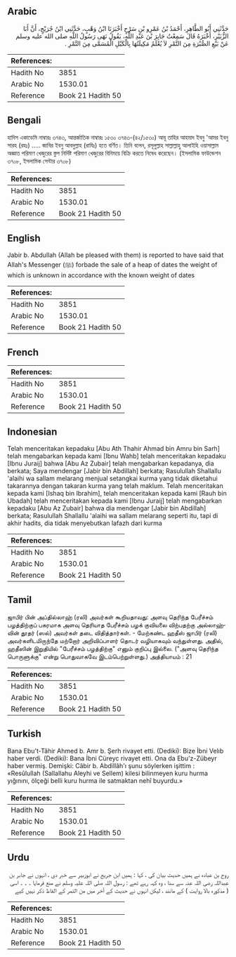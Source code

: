 ## Arabic


<div dir="rtl" lang="ar" style={{fontSize:'larger',backgroundColor:'#f8f9fa',padding:20}}>
حَدَّثَنِي أَبُو الطَّاهِرِ، أَحْمَدُ بْنُ عَمْرِو بْنِ سَرْحٍ أَخْبَرَنَا ابْنُ وَهْبٍ، حَدَّثَنِي ابْنُ جُرَيْجٍ، أَنَّ أَبَا الزُّبَيْرِ، أَخْبَرَهُ قَالَ سَمِعْتُ جَابِرَ بْنَ عَبْدِ اللَّهِ، يَقُولُ نَهَى رَسُولُ اللَّهِ صلى الله عليه وسلم عَنْ بَيْعِ الصُّبْرَةِ مِنَ التَّمْرِ لاَ يُعْلَمُ مَكِيلَتُهَا بِالْكَيْلِ الْمُسَمَّى مِنَ التَّمْرِ ‏.‏
</div>
<div style={{backgroundColor:'#f8f9fa',padding:20, marginBottom: 10}}><table> <thead> <tr> <th>References:</th> <th></th> </tr> </thead> <tbody><tr><td>Hadith No</td><td>3851</td></tr><tr><td>Arabic No</td><td>1530.01</td></tr><tr><td>Reference</td><td>Book 21 Hadith 50</td></tr></tbody></table></div>

## Bengali


<div dir="ltr" lang="bn" style={{fontSize:'larger',backgroundColor:'#f8f9fa',padding:20}}>
হাদিস একাডেমি নাম্বারঃ ৩৭৪৩, আন্তর্জাতিক নাম্বারঃ ১৫৩০ ৩৭৪৩-(৪২/১৫৩০) আবূ তাহির আহমাদ ইবনু 'আমর ইবনু সারহ (রহঃ) ..... জাবির ইবনু আবদুল্লাহ (রাযিঃ) হতে বর্ণিত। তিনি বলেন, রসূলুল্লাহ সাল্লাল্লাহু আলাইহি ওয়াসাল্লাম অজ্ঞাত পরিমাণ খেজুরের স্তুপ নির্দিষ্ট পরিমাণ খেজুরের বিনিময়ে বিক্রি করতে নিষেধ করেছেন। (ইসলামিক ফাউন্ডেশন ৩৭০৮, ইসলামিক সেন্টার ৩৭০৮)
</div>
<div style={{backgroundColor:'#f8f9fa',padding:20, marginBottom: 10}}><table> <thead> <tr> <th>References:</th> <th></th> </tr> </thead> <tbody><tr><td>Hadith No</td><td>3851</td></tr><tr><td>Arabic No</td><td>1530.01</td></tr><tr><td>Reference</td><td>Book 21 Hadith 50</td></tr></tbody></table></div>

## English


<div dir="ltr" lang="en" style={{fontSize:'larger',backgroundColor:'#f8f9fa',padding:20}}>
Jabir b. Abdullah (Allah be pleased with them) is reported to have said that Allah's Messenger (ﷺ) forbade the sale of a heap of dates the weight of which is unknown in accordance with the known weight of dates
</div>
<div style={{backgroundColor:'#f8f9fa',padding:20, marginBottom: 10}}><table> <thead> <tr> <th>References:</th> <th></th> </tr> </thead> <tbody><tr><td>Hadith No</td><td>3851</td></tr><tr><td>Arabic No</td><td>1530.01</td></tr><tr><td>Reference</td><td>Book 21 Hadith 50</td></tr></tbody></table></div>

## French


<div dir="ltr" lang="fr" style={{fontSize:'larger',backgroundColor:'#f8f9fa',padding:20}}>

</div>
<div style={{backgroundColor:'#f8f9fa',padding:20, marginBottom: 10}}><table> <thead> <tr> <th>References:</th> <th></th> </tr> </thead> <tbody><tr><td>Hadith No</td><td>3851</td></tr><tr><td>Arabic No</td><td>1530.01</td></tr><tr><td>Reference</td><td>Book 21 Hadith 50</td></tr></tbody></table></div>

## Indonesian


<div dir="ltr" lang="id" style={{fontSize:'larger',backgroundColor:'#f8f9fa',padding:20}}>
Telah menceritakan kepadaku [Abu Ath Thahir Ahmad bin Amru bin Sarh] telah mengabarkan kepada kami [Ibnu Wahb] telah menceritakan kepadaku [Ibnu Juraij] bahwa [Abu Az Zubair] telah mengabarkan kepadanya, dia berkata; Saya mendengar [Jabir bin Abdillah] berkata; Rasulullah Shallallu 'alaihi wa sallam melarang menjual setangkai kurma yang tidak diketahui takarannya dengan takaran kurma yang telah maklum. Telah menceritakan kepada kami [Ishaq bin Ibrahim], telah menceritakan kepada kami [Rauh bin Ubadah] telah menceritakan kepada kami [Ibnu Juraij] telah mengabarkan kepadaku [Abu Az Zubair] bahwa dia mendengar [Jabir bin Abdillah] berkata; Rasulullah Shallallu 'alaihi wa sallam melarang seperti itu, tapi di akhir hadits, dia tidak menyebutkan lafazh dari kurma
</div>
<div style={{backgroundColor:'#f8f9fa',padding:20, marginBottom: 10}}><table> <thead> <tr> <th>References:</th> <th></th> </tr> </thead> <tbody><tr><td>Hadith No</td><td>3851</td></tr><tr><td>Arabic No</td><td>1530.01</td></tr><tr><td>Reference</td><td>Book 21 Hadith 50</td></tr></tbody></table></div>

## Tamil


<div dir="ltr" lang="ta" style={{fontSize:'larger',backgroundColor:'#f8f9fa',padding:20}}>
ஜாபிர் பின் அப்தில்லாஹ் (ரலி) அவர்கள் கூறியதாவது: அளவு தெரிந்த பேரீச்சம் பழத்திற்குப் பகரமாக அளவு தெரியாத பேரீச்சம் பழக் குவியலை விற்பதற்கு அல்லாஹ்வின் தூதர் (ஸல்) அவர்கள் தடை விதித்தார்கள். - மேற்கண்ட ஹதீஸ் ஜாபிர் (ரலி) அவர்களிடமிருந்தே மற்றோர் அறிவிப்பாளர் தொடர் வழியாகவும் வந்துள்ளது. அதில், ஹதீஸின் இறுதியில் "பேரீச்சம் பழத்திற்கு" எனும் குறிப்பு இல்லை. ("அளவு தெரிந்த பொருளுக்கு" என்று பொதுவாகவே இடம்பெற்றுள்ளது.) அத்தியாயம் : 21
</div>
<div style={{backgroundColor:'#f8f9fa',padding:20, marginBottom: 10}}><table> <thead> <tr> <th>References:</th> <th></th> </tr> </thead> <tbody><tr><td>Hadith No</td><td>3851</td></tr><tr><td>Arabic No</td><td>1530.01</td></tr><tr><td>Reference</td><td>Book 21 Hadith 50</td></tr></tbody></table></div>

## Turkish


<div dir="ltr" lang="tr" style={{fontSize:'larger',backgroundColor:'#f8f9fa',padding:20}}>
Bana Ebu't-Tâhir Ahmed b. Amr b. Şerh rivayet etti. (Dediki): Bize İbni Velıb haber verdi. (Dediki): Bana İbni Cüreyc rivayet etti. Ona da Ebu'z-Zübeyr haber vermiş. Demişki: Câbir b. Abdillâh'ı şunu söylerken işittim : «Resûlullah (Sallallahu Aleyhi ve Sellem) kilesi bilinmeyen kuru hurma yığınını, ölçeği belli kuru hurma ile satmaktan nehî buyurdu.»
</div>
<div style={{backgroundColor:'#f8f9fa',padding:20, marginBottom: 10}}><table> <thead> <tr> <th>References:</th> <th></th> </tr> </thead> <tbody><tr><td>Hadith No</td><td>3851</td></tr><tr><td>Arabic No</td><td>1530.01</td></tr><tr><td>Reference</td><td>Book 21 Hadith 50</td></tr></tbody></table></div>

## Urdu


<div dir="rtl" lang="ur" style={{fontSize:'larger',backgroundColor:'#f8f9fa',padding:20}}>
روح بن عبادہ نے ہمیں حدیث بیان کی ، کہا : ہمیں ابن جریج نے ابوزبیر سے خبر دی ، انہوں نے جابر بن عبداللہ رضی اللہ عنہ سے سنا ، وہ کہہ رہے تھے : رسول اللہ صلی اللہ علیہ وسلم نے منع فرمایا ۔ ۔ ۔ اسی ( مذکورہ بالا روایت ) کے مانند ، لیکن انہوں نے حدیث کے آخر میں من التمر کے الفاظ ذکر نہیں کیے
</div>
<div style={{backgroundColor:'#f8f9fa',padding:20, marginBottom: 10}}><table> <thead> <tr> <th>References:</th> <th></th> </tr> </thead> <tbody><tr><td>Hadith No</td><td>3851</td></tr><tr><td>Arabic No</td><td>1530.01</td></tr><tr><td>Reference</td><td>Book 21 Hadith 50</td></tr></tbody></table></div>